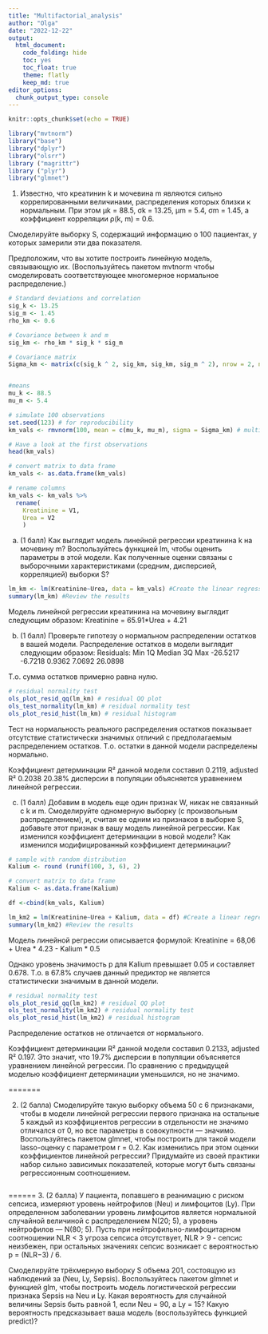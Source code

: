 ```yaml
---
title: "Multifactorial_analysis"
author: "Olga"
date: "2022-12-22"
output:
  html_document:
    code_folding: hide
    toc: yes
    toc_float: true
    theme: flatly
    keep_md: true
editor_options:
  chunk_output_type: console
---
```


```r
knitr::opts_chunk$set(echo = TRUE)
```


```r
library("mvtnorm")
library("base")
library("dplyr")
library("olsrr")
library ("magrittr")
library ("plyr")
library("glmnet")
```

1. Известно, что креатинин k и мочевина m являются сильно коррелированными величинами, распределения которых близки к нормальным. При этом μk = 88.5, σk = 13.25, μm = 5.4, σm = 1.45, а коэффициент корреляции ρ(k, m) = 0.6.

Смоделируйте выборку S, содержащий информацию о 100 пациентах, у которых замерили эти два показателя. 

Предположим, что вы хотите построить линейную модель, связывающую их. 
(Воспользуйтесь пакетом mvtnorm чтобы смоделировать соответствующее многомерное нормальное распределение.)



```r
# Standard deviations and correlation
sig_k <- 13.25
sig_m <- 1.45
rho_km <- 0.6

# Covariance between k and m
sig_km <- rho_km * sig_k * sig_m

# Covariance matrix
Sigma_km <- matrix(c(sig_k ^ 2, sig_km, sig_km, sig_m ^ 2), nrow = 2, ncol = 2)


#means
mu_k <- 88.5
mu_m <- 5.4

# simulate 100 observations
set.seed(123) # for reproducibility
km_vals <- rmvnorm(100, mean = c(mu_k, mu_m), sigma = Sigma_km) # multivariate normal distribution

# Have a look at the first observations
head(km_vals)

```
```r
# convert matrix to data frame
km_vals <- as.data.frame(km_vals)

```

```r
# rename columns
km_vals <- km_vals %>% 
  rename(
    Kreatinine = V1,
    Urea = V2
    )
```


(a) (1 балл) Как выглядит модель линейной регрессии креатинина k на мочевину m? Воспользуйтесь функцией lm, чтобы оценить параметры в этой модели. 
Как полученные оценки связаны с выборочными характеристиками (средним, дисперсией, корреляцией) выборки S?


```r
lm_km <- lm(Kreatinine~Urea, data = km_vals) #Create the linear regression
summary(lm_km) #Review the results
```
Модель линейной регрессии креатинина на мочевину выглядит следующим образом:
Kreatinine = 65.91*Urea + 4.21


(b) (1 балл) Проверьте гипотезу о нормальном распределении остатков в вашей модели.
Распределение остатков в модели выглядит следующим образом:
Residuals:
     Min       1Q   Median       3Q      Max 
-26.5217  -6.7218   0.9362   7.0692  26.0898 

Т.о. сумма остатков примерно равна нулю.

```r
# residual normality test
ols_plot_resid_qq(lm_km) # residual QQ plot
ols_test_normality(lm_km) # residual normality test
ols_plot_resid_hist(lm_km) # residual histogram
```
Тест на нормальность реального распределения остатков показывает отсутствие статистически значимых отличий с предполагаемым распределением остатков. Т.о. остатки в данной модели распределены нормально.

Коэффициент детерминации R² данной модели составил 0.2119, adjusted  R² 0.2038 
20.38% дисперсии в популяции объясняется уравнением линейной регрессии.

(c) (1 балл) Добавим в модель еще один признак W, никак не связанный с k и m. Смоделируйте одномерную выборку (с произвольным распределением), и, считая ее одним из признаков в выборке S, добавьте этот признак в вашу модель линейной регрессии. Как изменился коэффициент детерминации в новой модели? Как изменился модифицированный коэффициент детерминации?

```r
# sample with random distribution
Kalium <- round (runif(100, 3, 6), 2) 

# convert matrix to data frame
Kalium <- as.data.frame(Kalium)

```


```r
df <-cbind(km_vals, Kalium)
```



```r
lm_km2 = lm(Kreatinine~Urea + Kalium, data = df) #Create a linear regression with two variables
summary(lm_km2) #Review the results
```
Модель линейной регрессии описывается формулой:
Kreatinine = 68,06 + Urea * 4.23 - Kalium * 0.5

Однако уровень значимость p для Kalium превышает 0.05 и составляет 0.678. 
Т.о. в 67.8% случаев данный предиктор не является статистически значимым в данной модели.


```r
# residual normality test
ols_plot_resid_qq(lm_km2) # residual QQ plot
ols_test_normality(lm_km2) # residual normality test
ols_plot_resid_hist(lm_km2) # residual histogram
```
Распределение остатков не отличается от нормального.

Коэффициент детерминации R² данной модели составил 0.2133, adjusted R² 0.197. Это значит, что 19.7% дисперсии в популяции объясняется уравнением линейной регрессии. По сравнению с предыдущей моделью коэффициент детерминации уменьшился, но не значимо.

=======

2. (2 балла) Смоделируйте такую выборку объема 50 c 6 признаками, чтобы в модели линейной регрессии первого признака на остальные 5 каждый из коэффициентов регрессии в отдельности не значимо отличался от 0, но все параметры в совокупности — значимо. Воспользуйтесь пакетом glmnet, чтобы построить для такой модели lasso-оценку c параметром r = 0.2. Как изменились при этом оценки коэффициентов линейной регрессии? Придумайте из своей практики набор сильно зависимых показателей, которые могут быть связаны регрессионным соотношением.

```r

```



======
3. (2 балла) У пациента, попавшего в реанимацию с риском сепсиса, измеряют уровень нейтрофилов (Neu) и лимфоцитов (Ly). При определенном заболевании уровень лимфоцитов является нормальной случайной величиной с распределением N(20; 5), а уровень нейтрофилов — N(80; 5). 
Пусть при нейтрофильно-лимфоцитарном соотношении NLR < 3 угроза сепсиса отсутствует, NLR > 9 - сепсис неизбежен, при остальных значениях сепсис возникает с вероятностью p = (NLR−3) / 6.

Смоделируйте трёхмерную выборку S объема 201, состоящую из наблюдений за (Neu, Ly, Sepsis). Воспользуйтесь пакетом glmnet и функцией glm, чтобы построить модель логистической регрессии признака Sepsis на Neu и Ly. Какая вероятность для случайной величины Sepsis быть равной 1, если Neu = 90, а Ly = 15? Какую вероятность предсказывает ваша модель (воспользуйтесь функцией predict)?

```r

```

